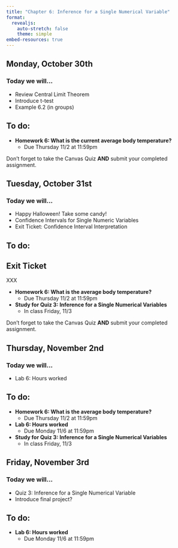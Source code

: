 ```yaml
---
title: "Chapter 6: Inference for a Single Numerical Variable"
format: 
  revealjs:
    auto-stretch: false
    theme: simple
embed-resources: true
---
```


## Monday, October 30th
### Today we will...

+ Review Central Limit Theorem
+ Introduce t-test
+ Example 6.2 (in groups)

## To do:
  
+ **Homework 6: What is the current average body temperature?**
  + Due Thursday 11/2 at 11:59pm

::: callout-warning
Don't forget to take the Canvas Quiz **AND** submit your completed assignment.
:::

## Tuesday, October 31st
### Today we will...

+ Happy Halloween! Take some candy!
+ Confidence Intervals for Single Numeric Variables
+ Exit Ticket: Confidence Interval Interpretation

## To do:

::: callout-note
## Exit Ticket
XXX
:::
  
+ **Homework 6: What is the average body temperature?**
  + Due Thursday 11/2 at 11:59pm
  
+ **Study for Quiz 3: Inference for a Single Numerical Variables**
  + In class Friday, 11/3

::: callout-warning
Don't forget to take the Canvas Quiz **AND** submit your completed assignment.
:::

## Thursday, November 2nd
### Today we will...

+ Lab 6: Hours worked

## To do:
  
+ **Homework 6: What is the average body temperature?**
  + Due Thursday 11/2 at 11:59pm
  
+ **Lab 6: Hours worked**
  + Due Monday 11/6 at 11:59pm
  
+ **Study for Quiz 3: Inference for a Single Numerical Variables**
  + In class Friday, 11/3
  
## Friday, November 3rd
### Today we will...

+ Quiz 3: Inference for a Single Numerical Variable
+ Introduce final project?

## To do:
  
+ **Lab 6: Hours worked**
  + Due Monday 11/6 at 11:59pm
  
